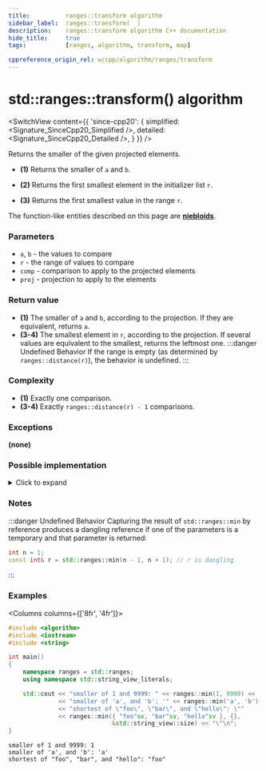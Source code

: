 ```yaml
---
title:			ranges::transform algorithm
sidebar_label:	ranges::transform(  )
description:	ranges::transform algorithm C++ documentation
hide_title:		true
tags:			[ranges, algorithm, transform, map]

cppreference_origin_rel: w/cpp/algorithm/ranges/transform
---
```



<!-- Terms -->

<!----------------- Codes ---------------------->


# std::ranges::transform() algorithm

<SwitchView content={{
	'since-cpp20': {
		simplified:	<Signature_SinceCpp20_Simplified />,
		detailed:	<Signature_SinceCpp20_Detailed />,
	}
}} />

Returns the smaller of the given projected elements.

 - **(1)** Returns the smaller of `a` and `b`.

 - **(2)** Returns the first smallest element in the initializer list `r`.

 - **(3)** Returns the first smallest value in the range `r`.

The function-like entities described on this page are [**niebloids**](#).

### Parameters

- `a`, `b` - the values to compare
- `r` - the range of values to compare
- `comp` - comparison to apply to the projected elements
- `proj` - projection to apply to the elements

### Return value

- **(1)** The smaller of `a` and `b`, according to the projection. If they are equivalent, returns `a`.
- **(3-4)** The smallest element in `r`, according to the projection.
			If several values are equivalent to the smallest, returns the leftmost one.
:::danger Undefined Behavior
If the range is empty (as determined by `ranges::distance(r)`), the behavior is undefined.
:::

### Complexity

- **(1)** Exactly one comparison.
- **(3-4)** Exactly `ranges::distance(r) - 1` comparisons.

### Exceptions

**(none)**

### Possible implementation

<details>
<summary>Click to expand</summary>

```cpp
struct min_fn
{
    template<class T, class Proj = std::identity,
             std::indirect_strict_weak_order<
                 std::projected<const T*, Proj>> Comp = ranges::less>
    constexpr
    const T& operator()(const T& a, const T& b, Comp comp = {}, Proj proj = {}) const
    {
        return std::invoke(comp, std::invoke(proj, b), std::invoke(proj, a)) ? b : a;
    }

    template<std::copyable T, class Proj = std::identity,
             std::indirect_strict_weak_order<
                 std::projected<const T*, Proj>> Comp = ranges::less>
    constexpr
    const T operator()(std::initializer_list<T> r, Comp comp = {}, Proj proj = {}) const
    {
        return *ranges::min_element(r, std::ref(comp), std::ref(proj));
    }

    template<ranges::input_range R, class Proj = std::identity,
             std::indirect_strict_weak_order<
                  std::projected<ranges::iterator_t<R>, Proj>> Comp = ranges::less>
    requires std::indirectly_copyable_storable<ranges::iterator_t<R>,
                                               ranges::range_value_t<R>*>
    constexpr
    ranges::range_value_t<R> operator()(R&& r, Comp comp = {}, Proj proj = {}) const
    {
        using V = ranges::range_value_t<R>;
        if constexpr (ranges::forward_range<R>)
            return
                static_cast<V>(*ranges::min_element(r, std::ref(comp), std::ref(proj)));
        else
        {
            auto i = ranges::begin(r);
            auto s = ranges::end(r);
            V m(*i);
            while (++i != s)
                if (std::invoke(comp, std::invoke(proj, *i), std::invoke(proj, m)))
                    m = *i;
            return m;
        }
    }
};

inline constexpr min_fn min;
```

</details>

### Notes

:::danger Undefined Behavior
Capturing the result of `std::ranges::min` by reference produces a dangling reference if one of the parameters is a temporary and that parameter is returned:
```cpp
int n = 1;
const int& r = std::ranges::min(n - 1, n + 1); // r is dangling
```
:::

### Examples

<Columns columns={['8fr', '4fr']}>
<div>

```cpp title='Main.cpp' showLineNumbers
#include <algorithm>
#include <iostream>
#include <string>

int main()
{
    namespace ranges = std::ranges;
    using namespace std::string_view_literals;

    std::cout << "smaller of 1 and 9999: " << ranges::min(1, 9999) << '\n'
              << "smaller of 'a', and 'b': '" << ranges::min('a', 'b') << "'\n"
              << "shortest of \"foo\", \"bar\", and \"hello\": \""
              << ranges::min({ "foo"sv, "bar"sv, "hello"sv }, {},
                             &std::string_view::size) << "\"\n";
}
```

</div>
<div>

```plaintext title="Output"
smaller of 1 and 9999: 1
smaller of 'a', and 'b': 'a'
shortest of "foo", "bar", and "hello": "foo"
```

</div>
</Columns>
